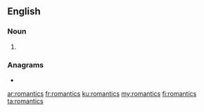 ==English==

===Noun===
{{head|en|noun plural form}}

# {{plural of|romantic|lang=en}}

===Anagrams===
* {{l|en|narcotism}}

[[ar:romantics]]
[[fr:romantics]]
[[ku:romantics]]
[[my:romantics]]
[[fi:romantics]]
[[ta:romantics]]